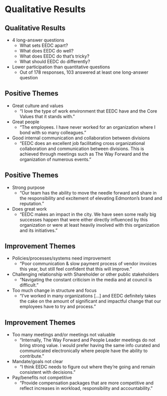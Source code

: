 # Qualitative Results

## Qualitative Results
- 4 long-answer questions
  - What sets EEDC apart?
  - What does EEDC do well?
  - What does EEDC do that's tricky?
  - What should EEDC do differently?
- Lower participation than quantitative questions
  - Out of 178 responses, 103 answered at least one long-answer question

## Positive Themes
- Great culture and values
  - "I love the type of work environment that EEDC have and the Core Values that it stands with."
- Great people
  - "The employees. I have never worked for an organization where I bond with so many colleagues."
- Good internal communication and collaboration between divisions
  - "EEDC does an excellent job facilitating cross organizational collaboration and communication between divisions. This is achieved through meetings such as The Way Forward and the organization of numerous events."

## Positive Themes

- Strong purpose
  - "Our team has the ability to move the needle forward and share in the responsibility and excitement of elevating Edmonton's brand and reputation."
- Does great work
  - "EEDC makes an impact in the city. We have seen some really big successes happen that were either directly influenced by this organization or were at least heavily involved with this organization and its initiatives."

## Improvement Themes
- Policies/processes/systems need improvement
  - "Poor communication & slow payment process of vendor invoices this year, but still feel confident that this will improve."
- Challenging relationship with Shareholder or other public stakeholders
  - "Navigating the constant criticism in the media and at council is difficult."
- Too much change in structure and focus
  - "I've worked in many organizations [...] and EEDC definitely takes the cake on the amount of significant and impactful change that our employees have to try and process."

## Improvement Themes
- Too many meetings and/or meetings not valuable
  - "Internally, The Way Forward and People Leader meetings do not bring strong value. I would prefer having the same info curated and communicated electronically where people have the ability to contribute."
- Mandate/goals not clear
  - "I think EEDC needs to figure out where they're going and remain consistent with decisions."
- Pay/benefits not competitive
  - "Provide compensation packages that are more competitive and reflect increases in workload, responsibility and accountability."

